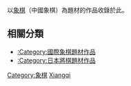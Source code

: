 以[[象棋|象棋]]（中國象棋）為題材的作品收錄於此。

==相關分類==
*[[:Category:國際象棋題材作品|:Category:國際象棋題材作品]]
*[[:Category:日本將棋題材作品|:Category:日本將棋題材作品]]

[[Category:象棋|Category:象棋]]
[[Category:遊戲題材作品|Xiangqi]]